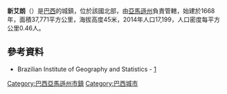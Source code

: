 {{coord|02|37|15|S|60|56|38|W|scale:30000|display=title}}

'''新艾朗'''（{{lang-pt|Novo Airão}}）是[[巴西|巴西]]的城鎮，位於該國北部，由[[亞馬遜州_(巴西)|亞馬遜州]]負責管轄，始建於1668年，面積37,771平方公里，海拔高度45米，2014年人口17,199，人口密度每平方公里0.46人。

==參考資料==
*Brazilian Institute of Geography and Statistics - [http://www.ibge.gov.br/cidadesat/painel/painel.php?codmun=130320#] {{Wayback|url=http://www.ibge.gov.br/cidadesat/painel/painel.php?codmun=130320 |date=20120319231146 }}

{{Brazil-geo-stub}}
{{巴西亞馬遜州市鎮}}

[[Category:巴西亞馬遜州市鎮|Category:巴西亞馬遜州市鎮]]
[[Category:巴西城市|Category:巴西城市]]